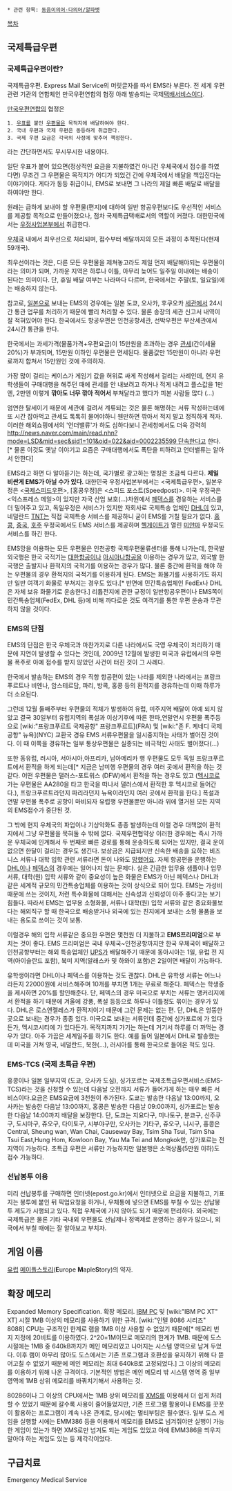  * 관련 항목: [[동음이의어·다의어/알파벳]]

[[목차]]

== 국제특급우편 ==
=== 국제특급우편이란? ===
국제특급우편. Express Mail Service의 머릿글자를 따서 EMS라 부른다.
전 세계 우편 관련 기관의 연합체인 만국우편연합의 협정 아래 발송되는 국제[[택배]]서비스이다. 

[[만국우편연합]]의 협정은
 1. [[우표]]를 붙인 [[우편물]]은 목적지에 배달하여야 한다.
 2. 국내 우편과 국제 우편은 동등하게 취급한다.
 3. 국제 우편 요금은 각국의 사정에 맞추어 책정한다. 
라는 간단하면서도 무시무시한 내용이다.

일단 우표가 붙어 있으면(정상적인 요금을 지불하였건 아니건 우체국에서 접수를 하였다면) 무조건 그 우편물은 목적지가 어디가 되었건 간에 우체국에서 배달을 책임진다는 이야기이다. 게다가 동등 취급이니, EMS로 보내면 그 나라의 제일 빠른 배달로 배달을 하여야만 한다.

원래는 급하게 보내야 할 우편물(편지)에 대하여 일반 항공우편보다도 우선적인 서비스를 제공할 목적으로 만들어졌으나, 점차 국제특급택배로서의 역할이 커졌다. 대한민국에서는 [[우정사업본부]]에서 취급한다.

[[우체국]] 내에서 최우선으로 처리되며, 접수부터 배달까지의 모든 과정이 추적된다(현재 59개국).

최우선이라는 것은, 다른 모든 우편물을 제쳐놓고라도 제일 먼저 배달해야되는 우편물이라는 의미가 되며, 가까운 지역은 하루나 이틀, 아무리 늦어도 일주일 이내에는 배송이 된다는 의미이다. 단, 휴일 배달 여부는 나라마다 다르며, 한국에서는 주말(토, 일요일)에는 배송하지 않는다.

참고로, [[일본]]으로 보내는 EMS의 경우에는 일본 도쿄, 오사카, 후쿠오카 [[세관]]에서 24시간 통관 업무를 처리하기 때문에 빨리 처리할 수 있다. 물론 송장의 세관 신고서 내역이 잘 적혀있어야 한다. 한국에서도 항공우편은 인천공항세관, 선박우편은 부산세관에서 24시간 통관을 한다.

한국에서는 과세가격(물품가격+우편요금)이 15만원을 초과하는 경우 [[관세]](간이세율 20%)가 부과되며, 15만원 이하인 우편물은 면세된다. 물품값만 15만원이 아니라 우편료까지 합쳐서 15만원인 것에 주의하자.

가장 많이 걸리는 케이스가 게임기 값을 허위로 싸게 작성해서 걸리는 사례인데, 현지 유학생들이 구매대행을 해주던 때에 관세를 안 내보려고 하거나 적게 내려고 플스값을 1만엔, 2만엔 이렇게 '''깎아도 너무 깎아 적어서''' 부쳐달라고 했다가 피본 사람들 많다 (...) 

엄연한 탈세이기 때문에 세관에 걸려서 계류되는 것은 물론 해명하는 서류 작성하는데에 또 시간 잡아먹고 관세도 톡톡히 물어야하니 웬만하면 깎아서 적지 말고 정직하게 적자. 이러한 해외쇼핑에서의 '언더밸류'가 하도 심하다보니 관세청에서도 더욱 강력히 [[http://news.naver.com/main/read.nhn?mode=LSD&mid=sec&sid1=101&oid=022&aid=0002235599 단속]]한다고 한다.[* 물론 이것도 옛날 이야기고 요즘은 구매대행에서도 폭탄을 피하려고 언더밸류는 알아서 안한다]

EMS라고 하면 다 알아듣기는 하는데, 국가별로 광고하는 명칭은 조금씩 다르다. '''제일 비싼게 EMS가 아닐 수가 있다'''. 대한민국 우정사업본부에서는 <국제특급우편>, 일본우정은 <[http://www.post.japanpost.jp/int/ems/index.html 국제스피드우편]>, [홍콩우정]은 <스피드 포스트(Speedpost)>. 미국 우정국은 <익스프레스 메일>이 있지만 자국 산업 보호(...)차원에서 [[페덱스]]를 경유하는 서비스를 더 밀어주고 있고, 독일우정은 <EIL International> 서비스가 있지만 자회사로 국제특송 업체인 [[DHL]]이 있고, 네덜란드 [[TNT]]는 직접 국제특송 서비스를 제공하니 굳이 EMS를 거칠 필요가 없다. [[홍콩]], [[중국]], [[호주]] 우정국에서도 EMS 서비스를 제공하며 [[헬게이트]]가 열린 [[미얀마]] 우정국도 서비스를 하긴 한다.

EMS망을 이용하는 모든 우편물은 인천공항 국제우편물류센터를 통해 나가는데, 한국발 외국행은 한국 국적기는 [[대한항공]]이나 [[아시아나항공]]을 이용하는 경우가 많고, 외국발 한국행은 출발지나 환적지의 국적기를 이용하는 경우가 많다. 물론 중간에 환적을 해야 하는 우편물의 경우 환적지의 국적기를 이용하게 된다. EMS는 화물기를 사용하기도 하지만 일반 여객기 화물로 부쳐지는 경우도 있다.[* 반면에 민간특송업체인 FedEx나 DHL은 자체 보유 화물기로 운송한다.] 리튬전지에 관한 규정이 일반항공우편이나 EMS쪽이 민간특송업체(FedEx, DHL 등)에 비해 까다로운 것도 여객기를 통한 우편 운송과 무관하지 않을 것이다.

=== EMS의 단점 ===
EMS의 단점은 한국 우체국과 마찬가지로 다른 나라에서도 국영 우체국이 처리하기 때문에 지연이 발생할 수 있다는 것인데, 2009년 12월에 발생한 미국과 유럽에서의 우편물 폭주로 아예 접수를 받지 않았던 사건이 터진 것이 그 사례다. 

한국에서 발송하는 EMS의 경우 직항 항공편이 있는 나라를 제외한 나라에서는 프랑크푸르트나 비엔나, 암스테르담, 파리, 방콕, 홍콩 등의 환적지를 경유하는데 이때 하루가 더 소요된다.

그런데 12월 둘째주부터 우편물의 적체가 발생하여 유럽, 미주지역 배달이 아예 되지 않았고 결국 30일부터 유럽지역의 폭설과 이상기후에 따른 한파,연말연시 우편물 폭주등으로 [wiki:"프랑크푸르트 국제공항" 프랑크푸르트](FRA) 및 [wiki:"존 F. 케네디 국제공항" 뉴욕](NYC) 교환국 경유 EMS 서류우편물을 일시중지하는 사태가 벌어진 것이다. 이 때 이쪽을 경유하는 일부 통상우편물은 실종되는 비극적인 사태도 벌어졌다(...)

또한 동유럽, 러시아, 서아시아,아프리카, 남아메리카 행 우편물도 모두 독일 프랑크푸르트에서 환적을 하게 되는데[* 지금은 남미행 우편물의 경우 여러 곳에서 환적을 하는 것 같다. 어떤 우편물은 댈러스-포트워스 (DFW)에서 환적을 하는 경우도 있고 ([[멕시코]]로 가는 우편물은 AA280을 타고 한국을 떠나서 댈러스에서 환적한 후 멕시코로 들어간다.), 프랑크푸르트라던지 파리라던지 뉴욕이라던지 여러 곳에서 환적을 한다.] 폭설과 연말 우편물 폭주로 공항이 마비되자 유럽행 우편물뿐만 아니라 위에 열거된 모든 지역의 EMS접수가 중단된 것.

그 밖에 현지 우체국의 파업이나 기상악화도 종종 발생하는데 이럴 경우 대책없이 환적지에서 그냥 우편물을 묵혀둘 수 밖에 없다. 국제우편협약상 이러한 경우에는 즉시 가까운 우체국에 인계해서 두 번째로 빠른 경로를 통해 운송하도록 되어는 있지만, 결국 운이 없으면 한달이 걸리는 경우도 생긴다. 보상금은 지급되지만 신속한 배송을 요하는 비즈니스 서류나 대학 입학 관련 서류라면 돈이 나와도 [[망했어요]]. 자체 항공편을 운행하는 [[DHL]]이나 [[페덱스]]의 경우에는 일어나지 않는 문제다. 실은 긴급한 업무용 샘플이나 업무 서류, 대학(원) 입학 서류와 같이 중요성이 높은 화물은 EMS가 아닌 페덱스나 DHL과 같은 세계적 규모의 민간특송업체를 이용하는 것이 상식으로 되어 있다. EMS는 가성비 때문에 쓰는 것이지, 저런 특수화물에 대해서는 신속성과 신뢰성이 아주 좋다고는 보기 힘들다. 따라서 EMS는 업무용 소형화물, 서류나 대학(원) 입학 서류와 같은 중요화물보다는 해외직구 할 때 한국으로 배송받거나 외국에 있는 친지에게 보내는 소형 물품을 보내는 용도로 쓰이는 것이 보통.

이럴경우 해외 입학 서류같은 중요한 우편은 몇천원 더 지불하고 '''EMS프리미엄'''으로 부치는 것이 좋다. EMS 프리미엄은 국내 우체국~인천공항까지만 한국 우체국이 배달하고 인천공항부터는 해외 특송업체인 [[UPS]]가 배달해주기 때문에 동아시아는 1일, 유럽 전 지역(아이슬란드 포함), 북미 지역(알래스카 및 하와이 포함)은 2일이면 배달이 가능하다.

유학생이라면 DHL이나 페덱스를 이용하는 것도 괜찮다. DHL은 유학생 서류는 어느나라든지 22000원에 서비스해주며 10개를 부치면 1개는 무료로 해준다. 페덱스는 학생증을 제시하면 20%를 할인해준다. 단, 페덱스의 경우 미국으로 부치는 서류는 앵커리지에서 환적을 하기 때문에 겨울에 강풍, 폭설 등등으로 하루나 이틀정도 묶이는 경우가 있다. DHL은 로스앤젤레스가 환적지이기 때문에 그런 문제는 없는 편. 단, DHL은 엉뚱한 곳으로 보내는 경우가 종종 있다. 미국으로 보내는 서류인데 중간에 싱가포르에 가 있다든가, 멕시코시티에 가 있다든가. 목적지까지 가기는 하는데 거기서 하루를 더 까먹는 경우가 있다. 아주 가끔은 세계일주를 하기도 한다. 예를 들어 일본에서 DHL로 발송했는데 미국을 거쳐 영국, 네덜란드, 북한(...), 러시아를 통해 한국으로 들어온 적도 있다.

=== EMS-TCS (국제 초특급 우편) ===
홍콩이나 일본 일부지역 (도쿄, 오사카 도심), 싱가포르는 국제초특급우편서비스(EMS-TCS)라는 것을 신청할 수 있는데 다음날 오전까지 서류가 들어가게 하는 매우 빠른 서비스이다.요금은 EMS요금에 3천원이 추가된다. 도쿄는 발송한 다음날 13:00까지, 오사카는 발송한 다음날 13:00까지, 홍콩은 발송한 다음날 09:00까지, 싱가포르는 발송한 다음날 14:00까지 배달을 보장한다. 단, 도쿄는 지요다구, 미나토구, 분쿄구, 신주쿠구, 도시마구, 쥬오구, 다이토구, 시부야구만, 오사카는 기타구, 쥬오구, 니시구, 홍콩은 Central, Sheung wan, Wan Chai, Causeway Bay, Tsim Sha Tsui, Tsim Sha Tsui East,Hung Hom, Kowloon Bay, Yau Ma Tei and Mongkok만, 싱가포르는 전지역이 가능하다. 초특급 우편은 서류만 가능하지만 일본행은 소액상품(5만원 이하)도 접수 가능하다.


=== 선납봉투 이용 ===
미리 선납봉투를 구매하면 인터넷(epost.go.kr)에서 인터넷으로 요금을 지불하고, 기표지는 봉투에 붙인 뒤 픽업요청을 하거나, 우체통에 넣으면 EMS를 부칠 수 있는 선납봉투 제도가 시행되고 있다. 직접 우체국에 가지 않아도 되기 때문에 편리하다. 외국에는 국제특급은 물론 기타 국내외 우편물도 선납제나 정액제로 운영하는 경우가 많으니, 외국에서 부칠 때에는 잘 알아보고 부치자.

== 게임 이름 ==
[[유럽]] [[메이플스토리]]('''E'''urope '''M'''aple'''S'''tory)의 약자.

== 확장 메모리 ==
Expanded Memory Specification. 확장 메모리.
[[IBM PC]] 및 [wiki:"IBM PC XT" XT] 시절 1MB 이상의 메모리를 사용하기 위한 규격.
[wiki:"인텔 8086 시리즈" 8088] CPU는 구조적인 한계로 램을 1MB 이상 사용할 수 없었기 때문에[* 메모리 번지 지정에 20비트를 이용하였다. 2^20=1M이므로 메모리의 한계가 1MB. 때문에 도스시절에는 1MB 중 640kB까지가 메인 메모리였고 나머지는 시스템 영역으로 남겨 두었다. 이후 램이 아무리 많아도 도스에서는 기존 프로그램과 호환성을 유지하기 위해 다 뜯어고칠 수 없었기 때문에 메인 메모리는 최대 640kB로 고정되었다.] 그 이상의 메모리를 이용하기 위해 나온 규격이다. 기본적인 방법은 메인 메모리 밖 시스템 영역 중 일부 영역에 1MB 상위 메모리를 바꿔치기해서 사용하는 것.

80286이나 그 이상의 CPU에서는 1MB 상위 메모리를 [[XMS]]를 이용해서 더 쉽게 처리할 수 있었기 때문에 갈수록 사용이 줄어들었지만, 기존 프로그램 활용이나 EMS를 꿋꿋이 활용하는 프로그램이 계속 나온 관계로, 당시에는 멀티부팅은 필수였다. 일부 도스 게임을 실행할 시에는 EMM386 등을 이용해서 메모리를 EMS로 넘겨줘야만 실행이 가능한 게임이 있는가 하면 XMS로만 넘겨도 되는 게임도 있었고 아예 EMM386을 띄우지 말아야 하는 게임도 있는 등 제각각이었다.

== 구급치료 ==
Emergency Medical Service
